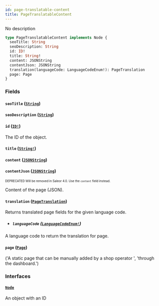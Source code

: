 ```yaml
---
id: page-translatable-content
title: PageTranslatableContent
---
```


No description

```graphql
type PageTranslatableContent implements Node {
  seoTitle: String
  seoDescription: String
  id: ID!
  title: String!
  content: JSONString
  contentJson: JSONString
  translation(languageCode: LanguageCodeEnum!): PageTranslation
  page: Page
}
```

### Fields

#### `seoTitle` ([`String`](/developer/api-reference/scalars/string.mdx))

#### `seoDescription` ([`String`](/developer/api-reference/scalars/string.mdx))

#### `id` ([`ID!`](/developer/api-reference/scalars/id.mdx))

The ID of the object.

#### `title` ([`String!`](/developer/api-reference/scalars/string.mdx))

#### `content` ([`JSONString`](/developer/api-reference/scalars/json-string.mdx))

#### `contentJson` ([`JSONString`](/developer/api-reference/scalars/json-string.mdx))

<sub><sup><span className="deprecatedTag">DEPRECATED</span> Will be removed in Saleor 4.0. Use the `content` field instead.</sup></sub>

Content of the page (JSON).

#### `translation` ([`PageTranslation`](/developer/api-reference/objects/page-translation.mdx))

Returns translated page fields for the given language code.

- ##### `languageCode` ([`LanguageCodeEnum!`](/developer/api-reference/enums/language-code-enum.mdx))

A language code to return the translation for page.

#### `page` ([`Page`](/developer/api-reference/objects/page.mdx))

('A static page that can be manually added by a shop operator ', 'through the dashboard.')

### Interfaces

#### [`Node`](/developer/api-reference/interfaces/node.mdx)

An object with an ID
